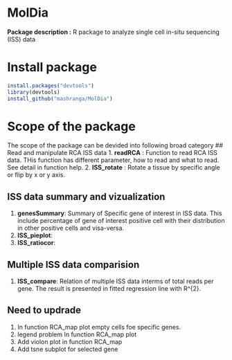 # MolDia
__Package description :__ R package to analyze single cell in-situ sequencing (ISS) data

# Install package 
```r
install.packages("devtools")
library(devtools)
install_github("mashranga/MolDia")
```
# Scope of the package
The scope of the package can be devided into following broad category
## Read and manipulate RCA ISS data
1. __readRCA__ : Function to read RCA ISS data. THis function has different parameter, how to read and what to read. See detail in function help.
2. __ISS_rotate__ : Rotate a tissue by specific angle or flip  by x or y axis.

## ISS data summary and vizualization
1. __genesSummary__: Summary of Specific gene of interest in ISS data. This include percentage of gene of interest positive cell with their distribution in other positive cells and visa-versa.
2. __ISS_pieplot__:
3. __ISS_ratiocor__:

## Multiple ISS data comparision
1. __ISS_compare__: Relation of multiple ISS data interms of total reads per gene. The result is presented in fitted regression line with R^{2}.



## Need to updrade 

1. In function RCA_map plot empty cells foe specific genes.
2. legend problem In function RCA_map plot
3. Add violon plot in function RCA_map
4. Add tsne subplot for selected gene 
